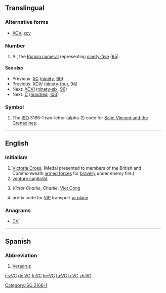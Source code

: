 {{also|vc|VC|V.C.|.vc}}
==Translingual==

===Alternative forms===
* {{sense|roman numeral}} [[XCV]], [[xcv]]

===Number===
{{mul-number}}

# A {{misspelling of|XCV|lang=mul}}, the [[Roman numeral]] representing [[ninety-five]] ([[95]]).

====See also====
* Previous: [[XC]] ([[ninety]], [[90]])
* Previous: [[XCIV]] ([[ninety-four]], [[94]])
* Next: [[XCVI]] ([[ninety-six]], [[96]])
* Next: [[C]] ([[hundred]], [[100]])

===Symbol===
{{head|mul|symbol}}

# The [[ISO]] 3166-1 two-letter (alpha-2) code for [[Saint Vincent and the Grenadines]].

[[Category:ISO 3166-1]]
----

==English==

===Initialism===
{{head|en|initialism}}

# [[Victoria Cross]]. (Medal presented to members of the British and Commonweath [[armed forces]] for [[bravery]] under enemy fire.)
# [[venture capitalist]]
# {{context|US|army|historical|lang=en}} ''Victor Charlie'', ''Charlie'', [[Viet Cong]]
# {{context|US|air force|aviation|lang=en}} prefix code for [[VIP]] transport [[airplane]]

===Anagrams===
* [[CV#English|CV]]

----

==Spanish==

===Abbreviation===
{{head|es|abbreviation}}

# [[Veracruz]] {{gloss|Mexican state}}

[[cs:VC]]
[[de:VC]]
[[fr:VC]]
[[he:VC]]
[[ta:VC]]
[[tr:VC]]
[[zh:VC]]